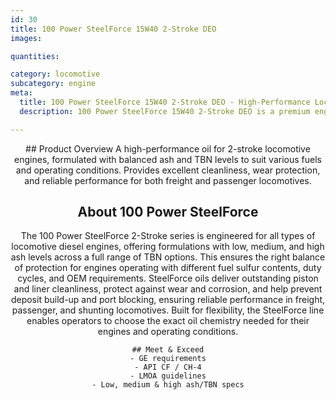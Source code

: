 ```yaml
---
id: 30
title: 100 Power SteelForce 15W40 2-Stroke DEO
images:

quantities:

category: locomotive
subcategory: engine
meta:
  title: 100 Power SteelForce 15W40 2-Stroke DEO - High-Performance Locomotive Engine Oil
  description: 100 Power SteelForce 15W40 2-Stroke DEO is a premium engine oil formulated for 2-stroke locomotive engines. Engineered with balanced ash and TBN levels, it delivers excellent cleanliness, superior wear protection, and reliable performance under demanding freight and passenger service conditions. Meets GE requirements, API CF / CH-4, and LMOA guidelines.

---
```


<Header>
    ## Product Overview
   A high-performance oil for 2-stroke locomotive engines, formulated with balanced ash and TBN levels to suit various fuels and operating conditions. Provides excellent cleanliness, wear protection, and reliable performance for both freight and passenger locomotives.

  ## About 100 Power SteelForce
  The 100 Power SteelForce 2-Stroke series is engineered for all types of locomotive diesel engines, offering formulations with low, medium, and high ash levels across a full range of TBN options. This ensures the right balance of protection for engines operating with different fuel sulfur contents, duty cycles, and OEM requirements. SteelForce oils deliver outstanding piston and liner cleanliness, protect against wear and corrosion, and help prevent deposit build-up and port blocking, ensuring reliable performance in freight, passenger, and shunting locomotives. Built for flexibility, the SteelForce line enables operators to choose the exact oil chemistry needed for their engines and operating conditions.

    ## Meet & Exceed
    - GE requirements
    - API CF / CH-4
    - LMOA guidelines
    - Low, medium & high ash/TBN specs

</Header>
